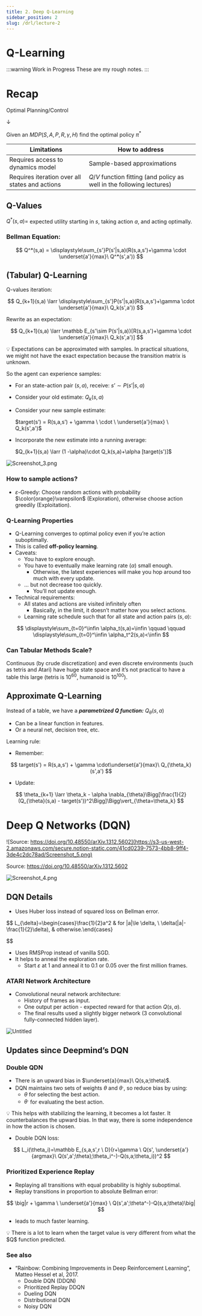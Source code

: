 ```yaml
---
title: 2. Deep Q-Learning
sidebar_position: 2
slug: /drl/lecture-2
---
```


# Q-Learning

:::warning Work in Progress
These are my rough notes.
:::

# Recap

Optimal Planning/Control

$\downarrow$

Given an $MDP(S,A,P,R,\gamma,H)$ find the optimal policy $\pi^*$

| Limitations | How to address |
| --- | --- |
| Requires access to dynamics model | Sample-based approximations |
| Requires iteration over all states and actions | $Q$/$V$ function fitting (and policy as well in the following lectures) |

## Q-Values

$Q^*(s,a) =$ expected utility starting in $s$, taking action $a%$, and acting optimally.

### Bellman Equation:

$$
Q^*(s,a) = \displaystyle\sum_{s'}P(s'|s,a)(R(s,a,s')+\gamma \cdot \underset{a'}{max}\ Q^*(s',a'))
$$

## (Tabular) Q-Learning

Q-values iteration:

$$
Q_{k+1}(s,a) \larr \displaystyle\sum_{s'}P(s'|s,a)(R(s,a,s')+\gamma \cdot \underset{a'}{max}\ Q_k(s',a'))
$$

Rewrite as an expectation:

$$
Q_{k+1}(s,a) \larr \mathbb E_{s'\sim P(s'|s,a)}[R(s,a,s')+\gamma \cdot \underset{a'}{max}\ Q_k(s',a')]
$$

<aside>
💡 Expectations can be approximated with samples. In practical situations, we might not have the exact expectation because the transition matrix is unknown.

</aside>

So the agent can experience samples:

- For an state-action pair $(s,a)$, receive: $s’\sim P(s’|s,a)$
- Consider your old estimate: $Q_k(s,a)$
- Consider your new sample estimate:
    
    $target(s’) = R(s,a,s’) + \gamma \ \cdot \ \underset{a'}{max} \ Q_k(s',a')$
    
- Incorporate the new estimate into a running average:
    
    $Q_{k+1}(s,a) \larr (1 -\alpha)\cdot Q_k(s,a)+\alpha [target(s')]$
    

![Screenshot_3.png](https://s3-us-west-2.amazonaws.com/secure.notion-static.com/d227f1bd-60f6-4493-aa33-dad679c211b1/Screenshot_3.png)

### How to sample actions?

- $\varepsilon$-Greedy: Choose random actions with probability $\color{orange}\varepsilon$ (Exploration), otherwise choose action greedily (Exploitation).

### Q-Learning Properties

- Q-Learning converges to optimal policy even if you’re action suboptimally.
- This is called **off-policy learning**.
- Caveats:
    - You have to explore enough.
    - You have to eventually make learning rate ($\alpha$) small enough.
        - Otherwise, the latest experiences will make you hop around too much with every update.
    - … but not decrease too quickly.
        - You’ll not update enough.
- Technical requirements:
    - All states and actions are visited infinitely often
        - Basically, in the limit, it doesn’t matter how you select actions.
    - Learning rate schedule such that for all state and action pairs $(s,a)$:

$$
\displaystyle\sum_{t=0}^\infin \alpha_t(s,a)=\infin \qquad \qquad \displaystyle\sum_{t=0}^\infin \alpha_t^2(s,a)<\infin
$$

### Can Tabular Methods Scale?

Continuous (by crude discretization) and even discrete environments (such as tetris and Atari) have huge state space and it’s not practical to have a table this large (tetris is $10^{60}$, humanoid is $10^{100}$).

## Approximate Q-Learning

Instead of a table, we have a ***parametrized Q function:*** $Q_\theta (s,a)$

- Can be a linear function in features.
- Or a neural net, decision tree, etc.

Learning rule:

- Remember:

$$
target(s') = R(s,a,s') + \gamma \cdot\underset{a'}{max}\ Q_{\theta_k}(s',a')
$$

- Update:

$$
\theta_{k+1} \larr \theta_k - \alpha \nabla_{\theta}\Bigg[\frac{1}{2}(Q_{\theta}(s,a) - target(s'))^2\Bigg]\Bigg\vert_{\theta=\theta_k}
$$

# Deep Q Networks (DQN)

![Source: https://doi.org/10.48550/arXiv.1312.5602](https://s3-us-west-2.amazonaws.com/secure.notion-static.com/41cd0239-7573-4bb8-9ff4-3de4c2dc78ad/Screenshot_5.png)

Source: https://doi.org/10.48550/arXiv.1312.5602

![Screenshot_4.png](https://s3-us-west-2.amazonaws.com/secure.notion-static.com/0c62fcdd-703e-4220-afa8-d70f82ab1d9b/Screenshot_4.png)

## DQN Details

- Uses Huber loss instead of squared loss on Bellman error.

$$
L_{\delta}=\begin{cases}\frac{1}{2}a^2 & for |a|\le \delta, \\ \delta(|a|-\frac{1}{2}\delta), & otherwise.\end{cases}

$$

- Uses RMSProp instead of vanilla SGD.
- It helps to anneal the exploration rate.
    - Start $\varepsilon$ at 1 and anneal it to 0.1 or 0.05 over the first million frames.

### ATARI Network Architecture

- Convolutional neural network architecture:
    - History of frames as input.
    - One output per action - expected reward for that action $Q(s,a)$.
    - The final results used a slightly bigger network (3 convolutional  fully-connected hidden layer).

![Untitled](https://s3-us-west-2.amazonaws.com/secure.notion-static.com/98c40c31-0cce-498b-a99f-a0eb8fa393ea/Untitled.png)

## Updates since Deepmind’s DQN

### Double QDN

- There is an upward bias in $\underset{a}{max}\ Q(s,a;\theta)$.
- DQN maintains two sets of weights $\theta$ and $\theta^.$, so reduce bias by using:
    - $\theta$ for selecting the best action.
    - $\theta^.$ for evaluating the best action.

<aside>
💡 This helps with stabilizing the learning, it becomes a lot faster. It counterbalances the upward bias. In that way, there is some independence in how the action is chosen.

</aside>

- Double DQN loss:

$$
L_i(\theta_i)=\mathbb E_{s,a,s',r \ D}(r+\gamma \ Q(s', \underset{a'}{argmax}\ Q(s',a';\theta);\theta_i^-)-Q(s,a;\theta_i))^2
$$

### Prioritized Experience Replay

- Replaying all transitions with equal probability is highly suboptimal.
- Replay transitions in proportion to absolute Bellman error:

$$
\big|r + \gamma \ \underset{a'}{max} \ Q(s',a';\theta^-)-Q(s,a;\theta)\big|
$$

- leads to much faster learning.

<aside>
💡 There is a lot to learn when the target value is very different from what the $Q$ function predicted.

</aside>

### See also

- “Rainbow: Combining Improvements in Deep Reinforcement Learning”, Matteo Hessel et al, 2017.
    - Double DQN (DDQN)
    - Prioritized Replay DDQN
    - Dueling DQN
    - Distributional DQN
    - Noisy DQN
